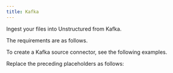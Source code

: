 ```yaml
---
title: Kafka
---
```


Ingest your files into Unstructured from Kafka.

The requirements are as follows.


<KafkaPrerequisites />

To create a Kafka source connector, see the following examples.


<CodeGroup>
    <KafkaSDK />
    <KafkaAPIRESTCreate />
</CodeGroup>

Replace the preceding placeholders as follows:


<KafkaAPIPlaceholders />


